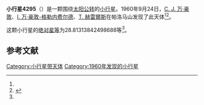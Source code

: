 {{Infobox planet
| bgcolour = #FFFFC0
| name = 4295 Wisse
| symbol = 
| image = 
| caption = 
| discovery = yes
| discovery_ref = 
| discoverer = [[C._J._万·豪敦|C. J. 万·豪敦]]、[[I._万·豪敦-格勒内费尔德|I. 万·豪敦-格勒内费尔德]]、[[T._赫雷爾斯|T. 赫雷爾斯]]
| discovery_site = [[帕洛马山|帕洛马山]] 
| discovered = 1960年9月24日
| designations = yes
| mp_name = 
| named_after = 
| alt_names = 6032 P-L/ 1979 OV15 / 1983 SG
| mp_category = [[主带小行星|主带小行星]]
| orbit_ref = <ref name="a">[http://ssd.jpl.nasa.gov/sbdb.cgi?sstr=4295 4295 Wisse] {{Wayback|url=http://ssd.jpl.nasa.gov/sbdb.cgi?sstr=4295 |date=20201124004640 }}，小行星數據庫瀏覽器（JPL Small-Body Database Browser）－[[美国国家航空航天局|美国国家航空航天局]]喷气推进实验室</ref>
| epoch = 2456400.5 (2013年4月18日更新)
| aphelion = {{convert|2.835428360236782|AU|km|3|abbr=on|lk=out}}
| perihelion = {{convert|2.065897015872833|AU|km|3|abbr=on}}
| semimajor = {{convert|2.450662688054808|AU|km|3|abbr=on}}
| eccentricity = 0.157004746
| period = 1401.276164 [[日|日]]<br />3.84[[儒略年|儒略年]]
| avg_speed = 
| inclination = 2.340222972043764
| asc_node = 315.9011459496722
| mean_anomaly = 
| arg_peri = 28.81313842498688
| satellites = 
| physical_characteristics = yes
| dimensions = 
| mass = 
| density = 
| surface_grav = 
| escape_velocity = 
| sidereal_day = 
| axial_tilt = 
| pole_ecliptic_lat = 
| pole_ecliptic_lon = 
| albedo = 
| temperatures= 
| temp_name1 = 
| mean_temp_1 = 
| max_temp_1 = 
| temp_name2 = 
| max_temp_2 = 
| spectral_type = 
| abs_magnitude = 28.81313842498688
}}

'''小行星4295'''（{{lang-en|4295 Wisse}}）是一颗围绕[[太阳|太阳]][[公转|公转]]的[[小行星|小行星]]。1960年9月24日，[[C._J._万·豪敦|C. J. 万·豪敦]]、[[I._万·豪敦-格勒内费尔德|I. 万·豪敦-格勒内费尔德]]、[[T._赫雷爾斯|T. 赫雷爾斯]]在帕洛马山发现了此天体<ref name="a" /><ref>{{cite news|title=小行星列表|url=http://cfa-www.harvard.edu/iau/lists/NumberedMPs.txt|accessdate=2013-07-08|newspaper=哈佛大学|archive-date=2008-05-17|archive-url=https://web.archive.org/web/20080517010638/http://cfa-www.harvard.edu/iau/lists/NumberedMPs.txt|dead-url=no}}</ref>。

这颗小行星的[[绝对星等|绝对星等]]为28.81313842498688等<ref name="a" />。

==参考文献==
{{reflist}}
{{Minor Planet Number|[[小行星4294|小行星4294]]|[[小行星4296|小行星4296]]}}

{{小天体}}

[[Category:小行星带天体|Category:小行星带天体]]
[[Category:1960年发现的小行星|Category:1960年发现的小行星]]

{{asteroid-stub}}